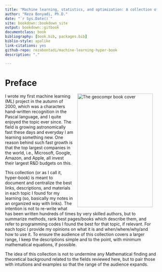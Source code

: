 ```yaml
---
title: "Machine learning, statistics, and optimization: A collection of intuitions"
author: "Reza Bonyadi, Ph.D."
date: "`r Sys.Date()`"
site: bookdown::bookdown_site
output: bookdown::gitbook
documentclass: book
bibliography: [book.bib, packages.bib]
biblio-style: apalike
link-citations: yes
github-repo: rezabontadi/machine-learning-hyper-book
description: "."

---
```

# Preface {-}

<img src="images/title_page.jpg" width="250" height="375" alt="The geocompr book cover" align="right" style="margin: 0 1em 0 1em" />


I wrote my first machine learning (ML) project in the autumn of 2000, which was a characters hand-written recognition in the Pascal language, and I quite enjoyed the topic ever since. The field is growing astronomically fast these days and everyday I am learning something new. One reason behind such fast growth is that the top largest companies in the world, i.e., Microsoft, Google, Amazon, and Apple, all invest their largest R&D budgets on this. 

This collection (or as I call it, hyper-book) is meant to document and centralize the best links, descriptions, and materials in each topic I found for my learning (so, basically my notes in an organized way with links). The intention is not to re-write what has been written hundreds of times by very skilled authors, but to summarize methods, rank best pages/books which describe them, and refer to programming codes I found the best for that topic, if relevant. For each topic I provide my opinions on what it is and when/where/why/and how to use it. To ensure the audience of this collection covers a larger range, I keep the descriptions simple and to the point, with minimum mathematical equations, if possible. 

The idea of this collection is not to undermine any Mathematical finding and theoretical background related to the fields reviewed here, but to pair those with intuitions and examples so that the range of the audience expands. 



